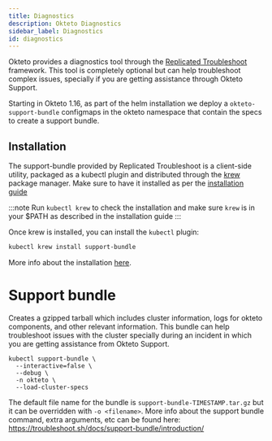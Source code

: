 ```yaml
---
title: Diagnostics
description: Okteto Diagnostics
sidebar_label: Diagnostics
id: diagnostics
---
```


Okteto provides a diagnostics tool through the [Replicated Troubleshoot](https://troubleshoot.sh) framework. This tool is completely optional but can help troubleshoot complex issues, specially if you are getting assistance through Okteto Support.

Starting in Okteto 1.16, as part of the helm installation we deploy a `okteto-support-bundle` configmaps in the okteto namespace that contain the specs to create a support bundle.

## Installation

The support-bundle provided by Replicated Troubleshoot is a client-side utility, packaged as a kubectl plugin and distributed through the [krew](https://github.com/kubernetes-sigs/krew/) package manager. Make sure to have it installed as per the [installation guide](https://krew.sigs.k8s.io/docs/user-guide/setup/install/)

:::note
Run `kubectl krew` to check the installation and make sure `krew` is in your $PATH as described in the installation guide
:::

Once krew is installed, you can install the `kubectl` plugin:


```bash
kubectl krew install support-bundle
```

More info about the installation [here](https://troubleshoot.sh/docs/#installation).

# Support bundle

Creates a gzipped tarball which includes cluster information, logs for okteto components, and other relevant information. This bundle can help troubleshoot issues with the cluster specially during an incident in which you are getting assistance from Okteto Support.

```
kubectl support-bundle \
  --interactive=false \
  --debug \
  -n okteto \
  --load-cluster-specs
```

The default file name for the bundle is `support-bundle-TIMESTAMP.tar.gz` but it can be overridden with `-o <filename>`. More info about the support bundle command, extra arguments, etc can be found here: https://troubleshoot.sh/docs/support-bundle/introduction/
